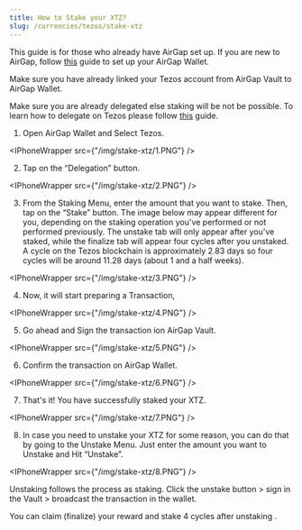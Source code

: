 ```yaml
---
title: How to Stake your XTZ?
slug: /currencies/tezos/stake-xtz
---
```



This guide is for those who already have AirGap set up. If you are new to AirGap, follow [this](https://medium.com/airgap-it/airgap-set-up-guide-861e0f4b39b6) guide to set up your AirGap Wallet.

Make sure you have already linked your Tezos account from AirGap Vault to AirGap Wallet.

Make sure you are already delegated else staking will be not be possible. To learn how to delegate on Tezos please follow [this](/currencies/tezos/delegate-xtz.mdx) guide.

1. Open AirGap Wallet and Select Tezos.

<IPhoneWrapper src={"/img/stake-xtz/1.PNG"} />

2. Tap on the “Delegation” button.

<IPhoneWrapper src={"/img/stake-xtz/2.PNG"} />

3. From the Staking Menu, enter the amount that you want to stake. Then, tap on the “Stake” button.
   The image below may appear different for you, depending on the staking operation you've performed or not performed previously. The unstake tab will only appear after you've staked, while the finalize tab will appear four cycles after you unstaked. A cycle on the Tezos blockchain is approximately 2.83 days so four cycles will be around 11.28 days (about 1 and a half weeks).

<IPhoneWrapper src={"/img/stake-xtz/3.PNG"} />

4. Now, it will start preparing a Transaction,

<IPhoneWrapper src={"/img/stake-xtz/4.PNG"} />

5. Go ahead and Sign the transaction ion AirGap Vault.

<IPhoneWrapper src={"/img/stake-xtz/5.PNG"} />

6. Confirm the transaction on AirGap Wallet.

<IPhoneWrapper src={"/img/stake-xtz/6.PNG"} />

7. That's it! You have successfully staked your XTZ.

<IPhoneWrapper src={"/img/stake-xtz/7.PNG"} />

8. In case you need to unstake your XTZ for some reason, you can do that by going to the Unstake Menu. Just enter the amount you want to Unstake and Hit “Unstake”.

<IPhoneWrapper src={"/img/stake-xtz/8.PNG"} />

Unstaking follows the process as staking. Click the unstake button > sign in the Vault > broadcast the transaction in the wallet.

You can claim (finalize) your reward and stake 4 cycles after unstaking .
